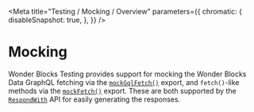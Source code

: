 
<Meta
    title="Testing / Mocking / Overview"
    parameters={{
        chromatic: {
            disableSnapshot: true,
        },
    }}
/>

# Mocking

Wonder Blocks Testing provides support for mocking the Wonder Blocks Data GraphQL fetching via the [`mockGqlFetch()`](/docs/testing-mocking-exports-mockgqlfetch--page) export, and `fetch()`-like methods via the [`mockFetch()`](/docs/testing-mocking-exports-mockFetch--page) export. These are both supported by the [`RespondWith`](/docs/testing-mocking-exports-respondwith--page) API for easily generating the responses.
